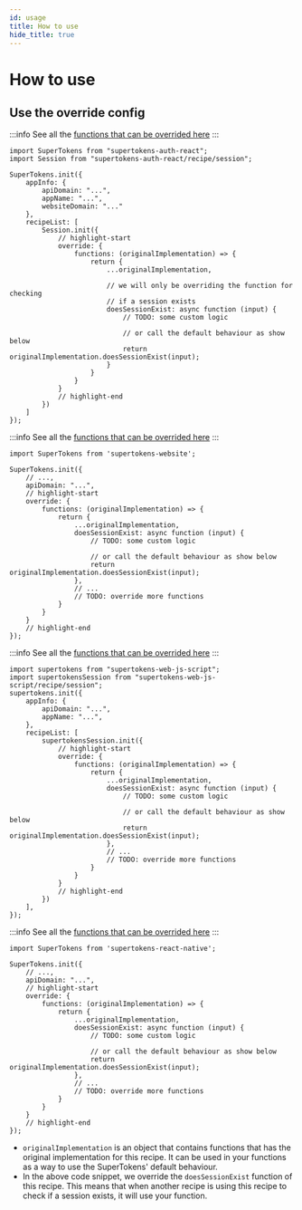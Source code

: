 ```yaml
---
id: usage
title: How to use
hide_title: true
---
```


# How to use

## Use the override config


<FrontendSDKTabs>
<TabItem value="reactjs">

:::info
See all the [functions that can be overrided here](https://supertokens.com/docs/auth-react/modules/recipe_session.html#RecipeInterface)
:::

```tsx
import SuperTokens from "supertokens-auth-react";
import Session from "supertokens-auth-react/recipe/session";

SuperTokens.init({
    appInfo: {
        apiDomain: "...",
        appName: "...",
        websiteDomain: "..."
    },
    recipeList: [
        Session.init({
            // highlight-start
            override: {
                functions: (originalImplementation) => {
                    return {
                        ...originalImplementation,

                        // we will only be overriding the function for checking
                        // if a session exists
                        doesSessionExist: async function (input) {
                            // TODO: some custom logic

                            // or call the default behaviour as show below
                            return originalImplementation.doesSessionExist(input);
                        }
                    }
                }
            }
            // highlight-end 
        })
    ]
});
```
</TabItem>

<TabItem value="vanillajs">
<NpmOrScriptTabs>
<TabItem value="npm">

:::info
See all the [functions that can be overrided here](https://supertokens.com/docs/website/modules.html#RecipeInterface)
:::

```tsx
import SuperTokens from 'supertokens-website';

SuperTokens.init({
    // ...,
    apiDomain: "...",
    // highlight-start
    override: {
        functions: (originalImplementation) => {
            return {
                ...originalImplementation,
                doesSessionExist: async function (input) {
                    // TODO: some custom logic

                    // or call the default behaviour as show below
                    return originalImplementation.doesSessionExist(input);
                },
                // ...
                // TODO: override more functions
            }
        }
    }
    // highlight-end
});
```

</TabItem>
<TabItem value="script">

:::info
See all the [functions that can be overrided here](https://supertokens.com/docs/website/modules.html#RecipeInterface)
:::

```tsx
import supertokens from "supertokens-web-js-script";
import supertokensSession from "supertokens-web-js-script/recipe/session";
supertokens.init({
    appInfo: {
        apiDomain: "...",
        appName: "...",
    },
    recipeList: [
        supertokensSession.init({
            // highlight-start
            override: {
                functions: (originalImplementation) => {
                    return {
                        ...originalImplementation,
                        doesSessionExist: async function (input) {
                            // TODO: some custom logic

                            // or call the default behaviour as show below
                            return originalImplementation.doesSessionExist(input);
                        },
                        // ...
                        // TODO: override more functions
                    }
                }
            }
            // highlight-end
        })
    ],
});
```

</TabItem>
</NpmOrScriptTabs>
</TabItem>
<TabItem value="react-native">

:::info
See all the [functions that can be overrided here](https://supertokens.com/docs/react-native/modules.html#RecipeInterface)
:::

```tsx
import SuperTokens from 'supertokens-react-native';

SuperTokens.init({
    // ...,
    apiDomain: "...",
    // highlight-start
    override: {
        functions: (originalImplementation) => {
            return {
                ...originalImplementation,
                doesSessionExist: async function (input) {
                    // TODO: some custom logic

                    // or call the default behaviour as show below
                    return originalImplementation.doesSessionExist(input);
                },
                // ...
                // TODO: override more functions
            }
        }
    }
    // highlight-end
});
```
</TabItem>
</FrontendSDKTabs>

- `originalImplementation` is an object that contains functions that has the original implementation for this recipe. It can be used in your functions as a way to use the SuperTokens' default behaviour.
- In the above code snippet, we override the `doesSessionExist` function of this recipe. This means that when another recipe is using this recipe to check if a session exists, it will use your function.